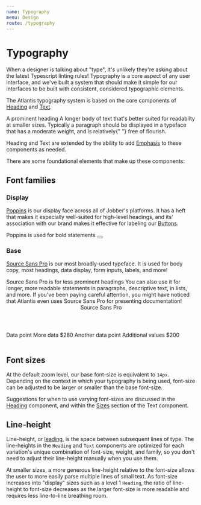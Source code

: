 ```yaml
---
name: Typography
menu: Design
route: /typography
---
```



# Typography

When a designer is talking about "type", it's unlikely they're asking about the
latest Typescript linting rules! Typography is a core aspect of any user
interface, and we've built a system that should make it simple for our
interfaces to be built with consistent, considered typographic elements.

The Atlantis typography system is based on the core components of
[Heading](/packages-components-src-heading-heading) and
[Text](/packages-components-src-text-text).

<Playground>
  <Content>
    <Heading level={1}>
      A <Emphasis variation="highlight">prominent</Emphasis> heading
    </Heading>
    <Text>
      A longer body of text that's better suited for readabilty at smaller
      sizes. Typically a paragraph should be displayed in a typeface that has a
      moderate weight, and is <Emphasis variation="italic">relatively</Emphasis>{" "}
      free of flourish.
    </Text>
  </Content>
</Playground>

Heading and Text are extended by the ability to add
[Emphasis](/packages-components-src-emphasis-emphasis) to these components as
needed.

There are some foundational elements that make up these components:

## Font families

### Display

[Poppins](https://fonts.google.com/specimen/Poppins) is our display face across
all of Jobber's platforms. It has a heft that makes it especially well-suited
for high-level headings, and its' association with our brand makes it effective
for labeling our [Buttons](/components/button).

<Playground>
  <Content>
    <Heading level={2}>Poppins is used for bold statements</Heading>
    <Button label="And punchy labels"></Button>
  </Content>
</Playground>

### Base

[Source Sans Pro](https://fonts.google.com/specimen/Source+Sans+Pro) is our most
broadly-used typeface. It is used for body copy, most headings, data display,
form inputs, labels, and more!

<Playground>
  <Content spacing="large">
    <Heading level={3}>Source Sans Pro is for less prominent headings</Heading>
    <Text>
      You can also use it for longer, more readable statements in paragraphs,
      descriptive text, in lists, and more. If you've been paying careful
      attention, you might have noticed that Atlantis even uses Source Sans Pro
      for presenting documentation!
    </Text>
    <Checkbox
      checked
      label="Source Sans Pro can label inputs nicely"
    ></Checkbox>
    <InputText
      defaultValue="It's great for input values too"
      placeholder="Source Sans Pro for labels"
    />
    <Table>
      <Header>
        <Cell>Source</Cell>
        <Cell>Sans</Cell>
        <Cell align="right">Pro</Cell>
      </Header>
      <Row>
        <Cell>Data point</Cell>
        <Cell>More data</Cell>
        <Cell align="right">$280</Cell>
      </Row>
      <Row>
        <Cell>Another data point</Cell>
        <Cell>Additional values</Cell>
        <Cell align="right">$200</Cell>
      </Row>
    </Table>
  </Content>
</Playground>

## Font sizes

At the default zoom level, our base font-size is equivalent to `14px`. Depending
on the context in which your typography is being used, font-size can be adjusted
to be larger or smaller than the base font-size.

Suggestions for when to use varying font-sizes are discussed in the
[Heading](/packages-components-src-heading-heading) component, and within the
[Sizes](/packages-components-src-text-text#sizes) section of the Text component.

## Line-height

Line-height, or
[leading](https://www.shillingtoneducation.com/blog/leading-typography/), is the
space between subsequent lines of type. The line-heights in the `Heading` and
`Text` components are optimized for each variation's unique combination of
font-size, weight, and family, so you don't need to adjust their line-height
manually when you use them.

At smaller sizes, a more generous line-height relative to the font-size allows
the user to more easily parse multiple lines of small text. As font-size
increases into "display" sizes such as a level 1 `Heading`, the ratio of
line-height to font-size decreases as the larger font-size is more readable and
requires less line-to-line breathing room.

